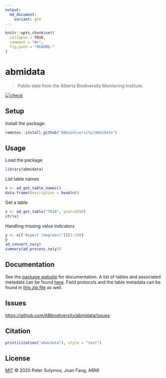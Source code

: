 ```yaml
---
output:
  md_document:
    variant: gfm
---
```


```r
knitr::opts_chunk$set(
  collapse = TRUE,
  comment = "#>",
  fig.path = "README-"
)
```

# abmidata

> Public data from the Alberta Biodiversity Monitoring Institute

[![check](https://github.com/ABbiodiversity/abmidata/workflows/check/badge.svg)](https://github.com/ABbiodiversity/abmidata/actions)

## Setup

Install the package:

```r
remotes::install_github("ABbiodiversity/abmidata")
```

## Usage

Load the package

```r
library(abmidata)
```

List table names

```r
n <- ad_get_table_names()
data.frame(Description = head(n))
```

Get a table

```r
x <- ad_get_table("T01A", year=2010)
str(x)
```

Handling missing value indicators

```r
y <- x[["Aspect (degrees)"]][1:100]
y
ad_convert_na(y)
summary(ad_process_na(y))
```

## Documentation

See the [package website](https://abbiodiversity.github.io/abmidata) for documentation.
A list of tables and associated metadata can be found [here](https://abbiodiversity.github.io/abmidata/articles/abmidata02-metadata.html).
Field protocols and the table metadata can be found
in [this zip file](https://github.com/ABbiodiversity/abmidata/raw/master/metadata/DESCRIPTIONDATA.zip) as well.

## Issues

[https://github.com/ABbiodiversity/abmidata/issues](https://github.com/ABbiodiversity/abmidata/issues)

## Citation

```r
print(citation("abmidata"), style = "text")
```

## License

[MIT](LICENSE) © 2020 Peter Solymos, Joan Fang, ABMI
